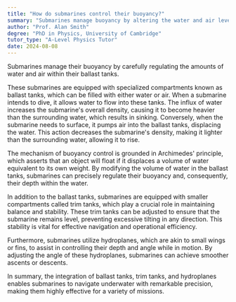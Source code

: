 ```yaml
---
title: "How do submarines control their buoyancy?"
summary: "Submarines manage buoyancy by altering the water and air levels in their ballast tanks, allowing them to ascend or descend in the water."
author: "Prof. Alan Smith"
degree: "PhD in Physics, University of Cambridge"
tutor_type: "A-Level Physics Tutor"
date: 2024-08-08
---
```


Submarines manage their buoyancy by carefully regulating the amounts of water and air within their ballast tanks.

These submarines are equipped with specialized compartments known as ballast tanks, which can be filled with either water or air. When a submarine intends to dive, it allows water to flow into these tanks. The influx of water increases the submarine's overall density, causing it to become heavier than the surrounding water, which results in sinking. Conversely, when the submarine needs to surface, it pumps air into the ballast tanks, displacing the water. This action decreases the submarine's density, making it lighter than the surrounding water, allowing it to rise.

The mechanism of buoyancy control is grounded in Archimedes' principle, which asserts that an object will float if it displaces a volume of water equivalent to its own weight. By modifying the volume of water in the ballast tanks, submarines can precisely regulate their buoyancy and, consequently, their depth within the water.

In addition to the ballast tanks, submarines are equipped with smaller compartments called trim tanks, which play a crucial role in maintaining balance and stability. These trim tanks can be adjusted to ensure that the submarine remains level, preventing excessive tilting in any direction. This stability is vital for effective navigation and operational efficiency.

Furthermore, submarines utilize hydroplanes, which are akin to small wings or fins, to assist in controlling their depth and angle while in motion. By adjusting the angle of these hydroplanes, submarines can achieve smoother ascents or descents.

In summary, the integration of ballast tanks, trim tanks, and hydroplanes enables submarines to navigate underwater with remarkable precision, making them highly effective for a variety of missions.
    